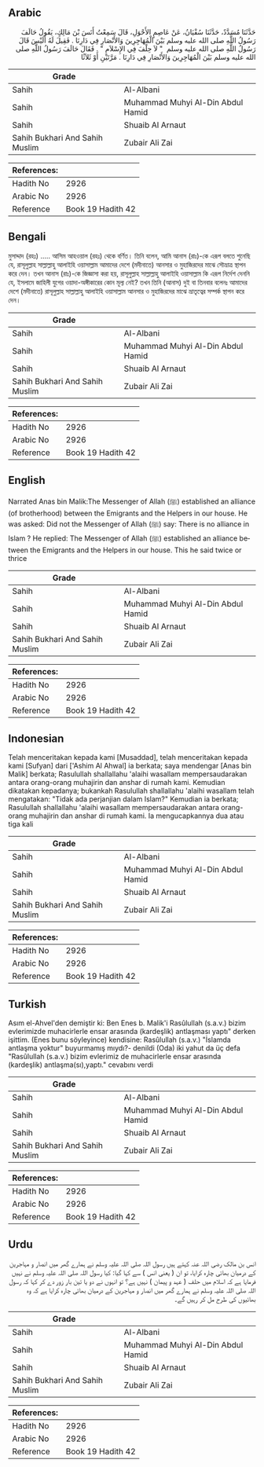 ## Arabic


<div dir="rtl" lang="ar" style={{fontSize:'larger',backgroundColor:'#f8f9fa',padding:20}}>
حَدَّثَنَا مُسَدَّدٌ، حَدَّثَنَا سُفْيَانُ، عَنْ عَاصِمٍ الأَحْوَلِ، قَالَ سَمِعْتُ أَنَسَ بْنَ مَالِكٍ، يَقُولُ حَالَفَ رَسُولُ اللَّهِ صلى الله عليه وسلم بَيْنَ الْمُهَاجِرِينَ وَالأَنْصَارِ فِي دَارِنَا ‏.‏ فَقِيلَ لَهُ أَلَيْسَ قَالَ رَسُولُ اللَّهِ صلى الله عليه وسلم ‏ "‏ لاَ حِلْفَ فِي الإِسْلاَمِ ‏"‏ ‏.‏ فَقَالَ حَالَفَ رَسُولُ اللَّهِ صلى الله عليه وسلم بَيْنَ الْمُهَاجِرِينَ وَالأَنْصَارِ فِي دَارِنَا ‏.‏ مَرَّتَيْنِ أَوْ ثَلاَثًا
</div>
<div style={{backgroundColor:'#f8f9fa',padding:20, marginBottom: 10}}><table> <thead> <tr> <th>Grade</th> <th></th> </tr> </thead> <tbody> <tr><td>Sahih</td><td>Al-Albani</td></tr><tr><td>Sahih</td><td>Muhammad Muhyi Al-Din Abdul Hamid</td></tr><tr><td>Sahih</td><td>Shuaib Al Arnaut</td></tr><tr><td>Sahih Bukhari And Sahih Muslim</td><td>Zubair Ali Zai</td></tr></tbody></table><table> <thead> <tr> <th>References:</th> <th></th> </tr> </thead> <tbody><tr><td>Hadith No</td><td>2926</td></tr><tr><td>Arabic No</td><td>2926</td></tr><tr><td>Reference</td><td>Book 19 Hadith 42</td></tr></tbody></table></div>

## Bengali


<div dir="ltr" lang="bn" style={{fontSize:'larger',backgroundColor:'#f8f9fa',padding:20}}>
মুসাদ্দাদ (রহঃ) ..... আসিম আহওয়াল (রহঃ) থেকে বর্ণিত। তিনি বলেন, আমি আনাস (রাঃ)-কে এরূপ বলতে শুনেছি যে, রাসূলুল্লাহ সাল্লাল্লাহু আলাইহি ওয়াসাল্লাম আমাদের দেশে (মদীনাতে) আনসার ও মুহাজিরদের মাঝে সৌভ্রাত্র স্থাপন করে দেন। তখন আনাস (রাঃ)-কে জিজ্ঞাসা করা হয়, রাসূলুল্লাহ সাল্লাল্লাহু আলাইহি ওয়াসাল্লাম কি এরূপ নির্দেশ দেননি যে, ইসলামে জাহিলী যুগের ওয়াদা-অঙ্গীকারের কোন মূল্য নেই? তখন তিনি (আনাস) দুই বা তিনবার বলেনঃ আমাদের দেশে (মদীনাতে) রাসূলুল্লাহ সাল্লাল্লাহু আলাইহি ওয়াসাল্লাম আনসার ও মুহাজিরদের মাঝে ভ্রাতৃত্বের সম্পর্ক স্থাপন করে দেন।
</div>
<div style={{backgroundColor:'#f8f9fa',padding:20, marginBottom: 10}}><table> <thead> <tr> <th>Grade</th> <th></th> </tr> </thead> <tbody> <tr><td>Sahih</td><td>Al-Albani</td></tr><tr><td>Sahih</td><td>Muhammad Muhyi Al-Din Abdul Hamid</td></tr><tr><td>Sahih</td><td>Shuaib Al Arnaut</td></tr><tr><td>Sahih Bukhari And Sahih Muslim</td><td>Zubair Ali Zai</td></tr></tbody></table><table> <thead> <tr> <th>References:</th> <th></th> </tr> </thead> <tbody><tr><td>Hadith No</td><td>2926</td></tr><tr><td>Arabic No</td><td>2926</td></tr><tr><td>Reference</td><td>Book 19 Hadith 42</td></tr></tbody></table></div>

## English


<div dir="ltr" lang="en" style={{fontSize:'larger',backgroundColor:'#f8f9fa',padding:20}}>
Narrated Anas bin Malik:The Messenger of Allah (ﷺ) established an alliance (of brotherhood) between the Emigrants and the Helpers in our house. He was asked: Did not the Messenger of Allah (ﷺ) say: There is no alliance in Islam ? He replied: The Messenger of Allah (ﷺ) established an alliance between the Emigrants and the Helpers in our house. This he said twice or thrice
</div>
<div style={{backgroundColor:'#f8f9fa',padding:20, marginBottom: 10}}><table> <thead> <tr> <th>Grade</th> <th></th> </tr> </thead> <tbody> <tr><td>Sahih</td><td>Al-Albani</td></tr><tr><td>Sahih</td><td>Muhammad Muhyi Al-Din Abdul Hamid</td></tr><tr><td>Sahih</td><td>Shuaib Al Arnaut</td></tr><tr><td>Sahih Bukhari And Sahih Muslim</td><td>Zubair Ali Zai</td></tr></tbody></table><table> <thead> <tr> <th>References:</th> <th></th> </tr> </thead> <tbody><tr><td>Hadith No</td><td>2926</td></tr><tr><td>Arabic No</td><td>2926</td></tr><tr><td>Reference</td><td>Book 19 Hadith 42</td></tr></tbody></table></div>

## Indonesian


<div dir="ltr" lang="id" style={{fontSize:'larger',backgroundColor:'#f8f9fa',padding:20}}>
Telah menceritakan kepada kami [Musaddad], telah menceritakan kepada kami [Sufyan] dari ['Ashim Al Ahwal] ia berkata; saya mendengar [Anas bin Malik] berkata; Rasulullah shallallahu 'alaihi wasallam mempersaudarakan antara orang-orang muhajirin dan anshar di rumah kami. Kemudian dikatakan kepadanya; bukankah Rasulullah shallallahu 'alaihi wasallam telah mengatakan: "Tidak ada perjanjian dalam Islam?" Kemudian ia berkata; Rasulullah shallallahu 'alaihi wasallam mempersaudarakan antara orang-orang muhajirin dan anshar di rumah kami. Ia mengucapkannya dua atau tiga kali
</div>
<div style={{backgroundColor:'#f8f9fa',padding:20, marginBottom: 10}}><table> <thead> <tr> <th>Grade</th> <th></th> </tr> </thead> <tbody> <tr><td>Sahih</td><td>Al-Albani</td></tr><tr><td>Sahih</td><td>Muhammad Muhyi Al-Din Abdul Hamid</td></tr><tr><td>Sahih</td><td>Shuaib Al Arnaut</td></tr><tr><td>Sahih Bukhari And Sahih Muslim</td><td>Zubair Ali Zai</td></tr></tbody></table><table> <thead> <tr> <th>References:</th> <th></th> </tr> </thead> <tbody><tr><td>Hadith No</td><td>2926</td></tr><tr><td>Arabic No</td><td>2926</td></tr><tr><td>Reference</td><td>Book 19 Hadith 42</td></tr></tbody></table></div>

## Turkish


<div dir="ltr" lang="tr" style={{fontSize:'larger',backgroundColor:'#f8f9fa',padding:20}}>
Asım el-Ahvel'den demiştir ki: Ben Enes b. Malik'i Rasûlullah (s.a.v.) bizim evlerimizde muhacirlerle ensar arasında (kardeşlik) antlaşması yaptı" derken işittim. (Enes bunu söyleyince) kendisine: Rasûlullah (s.a.v.) "İslamda antlaşma yoktur" buyurmamış mıydı?- denildi (Oda) iki yahut da üç defa "Rasûlullah (s.a.v.) bizim evlerimiz de muhacirlerle ensar arasında (kardeşlik) antlaşma(sı),yaptı." cevabını verdi
</div>
<div style={{backgroundColor:'#f8f9fa',padding:20, marginBottom: 10}}><table> <thead> <tr> <th>Grade</th> <th></th> </tr> </thead> <tbody> <tr><td>Sahih</td><td>Al-Albani</td></tr><tr><td>Sahih</td><td>Muhammad Muhyi Al-Din Abdul Hamid</td></tr><tr><td>Sahih</td><td>Shuaib Al Arnaut</td></tr><tr><td>Sahih Bukhari And Sahih Muslim</td><td>Zubair Ali Zai</td></tr></tbody></table><table> <thead> <tr> <th>References:</th> <th></th> </tr> </thead> <tbody><tr><td>Hadith No</td><td>2926</td></tr><tr><td>Arabic No</td><td>2926</td></tr><tr><td>Reference</td><td>Book 19 Hadith 42</td></tr></tbody></table></div>

## Urdu


<div dir="rtl" lang="ur" style={{fontSize:'larger',backgroundColor:'#f8f9fa',padding:20}}>
انس بن مالک رضی اللہ عنہ کہتے ہیں رسول اللہ صلی اللہ علیہ وسلم نے ہمارے گھر میں انصار و مہاجرین کے درمیان بھائی چارہ کرایا، تو ان ( یعنی انس ) سے کہا گیا: کیا رسول اللہ صلی اللہ علیہ وسلم نے نہیں فرمایا ہے کہ اسلام میں حلف ( عہد و پیمان ) نہیں ہے؟ تو انہوں نے دو یا تین بار زور دے کر کہا کہ رسول اللہ صلی اللہ علیہ وسلم نے ہمارے گھر میں انصار و مہاجرین کے درمیان بھائی چارہ کرایا ہے کہ وہ بھائیوں کی طرح مل کر رہیں گے۔
</div>
<div style={{backgroundColor:'#f8f9fa',padding:20, marginBottom: 10}}><table> <thead> <tr> <th>Grade</th> <th></th> </tr> </thead> <tbody> <tr><td>Sahih</td><td>Al-Albani</td></tr><tr><td>Sahih</td><td>Muhammad Muhyi Al-Din Abdul Hamid</td></tr><tr><td>Sahih</td><td>Shuaib Al Arnaut</td></tr><tr><td>Sahih Bukhari And Sahih Muslim</td><td>Zubair Ali Zai</td></tr></tbody></table><table> <thead> <tr> <th>References:</th> <th></th> </tr> </thead> <tbody><tr><td>Hadith No</td><td>2926</td></tr><tr><td>Arabic No</td><td>2926</td></tr><tr><td>Reference</td><td>Book 19 Hadith 42</td></tr></tbody></table></div>